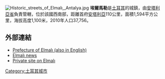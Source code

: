 [[File:Historic_streets_of_Elmalı,_Antalya.jpg|thumb]]
'''埃爾馬勒'''是[[土耳其|土耳其]]的城鎮，由[[安塔利亞省|安塔利亞省]]負責管轄，位於該國西南部，距離首府[[安塔利亞|安塔利亞]]110公里，面積1,594平方公里，海拔高度1,100米，2010年人口37,756。

==外部連結==
* [http://www.elmali.gov.tr Prefecture of Elmalı (also in English)] {{Wayback|url=http://www.elmali.gov.tr/ |date=20060101093127 }}
* [https://web.archive.org/web/20180805084028/http://ajanselmali.com/ Elmalı news]
* [https://web.archive.org/web/20120208081753/http://www.elmalileblebisi.com/ Private site on Elmalı]

{{Turkey-geo-stub}}
[[Category:土耳其城市|Category:土耳其城市]]